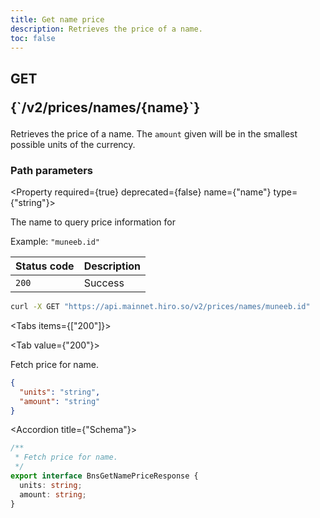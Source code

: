 ```yaml
---
title: Get name price
description: Retrieves the price of a name.
toc: false
---
```




<Root>

<API>

<div className='flex-1'>

<h2 className="not-prose mb-2 inline-flex items-center gap-3 font-mono">
  <div className="rounded-lg border px-1 py-0.5 text-xs font-medium border-green-400/50 bg-green-400/20 text-green-600 dark:text-green-400">
    GET
  </div>
  <p className="text-xs break-words overflow-hidden w-[95%]">{`/v2/prices/names/{name}`}</p>
</h2>

Retrieves the price of a name. The `amount` given will be in the smallest possible units of the currency.

### Path parameters

<Property required={true} deprecated={false} name={"name"} type={"string"}>

The name to query price information for

<span>Example:  `"muneeb.id"`</span>

</Property>

| Status code | Description |
| :----------- | :----------- |
| `200` | Success |

</div>

<APIExample>

```bash title="Terminal"
curl -X GET "https://api.mainnet.hiro.so/v2/prices/names/muneeb.id"
```

<Tabs items={["200"]}>

<Tab value={"200"}>

Fetch price for name.

```json title="Example response"
{
  "units": "string",
  "amount": "string"
}
```

<Accordions>

<Accordion title={"Schema"}>

```ts
/**
 * Fetch price for name.
 */
export interface BnsGetNamePriceResponse {
  units: string;
  amount: string;
}

```

</Accordion>

</Accordions>

</Tab>

</Tabs>

</APIExample>

</API>

</Root>
